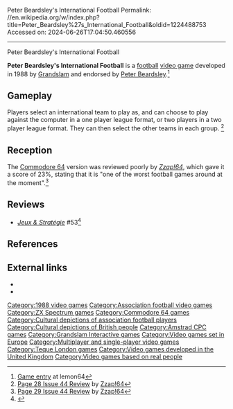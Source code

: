 Peter Beardsley's International Football
Permalink: //en.wikipedia.org/w/index.php?title=Peter_Beardsley%27s_International_Football&oldid=1224488753
Accessed on: 2024-06-26T17:04:50.460556



------
Peter Beardsley's International Football
{{short description|1988 video game by Grandslam}}
{{Infobox video game
| title = Peter Beardsley's International Football
| image = [[File:PeterBeardsleysInternationalFootballBoxShotC64.jpg|250px|Peter Beardsley's International Football]]
| caption = Cover art
| developer = [[Grandslam Entertainment|Grandslam]]
| publisher = 
| designer = 
| engine =
| released = 1988
| genre = [[Sports game|Sports]]
| modes = [[Single-player video game|1]] or [[Multiplayer video game|2]] players
| platforms = [[ZX Spectrum]]<br/>[[Commodore 64]]<br>[[Amiga]]<br>[[Amstrad CPC]]<br>[[Atari ST]]<br>[[MSX]]
}}

'''Peter Beardsley's International Football''' is a [[association football|football]] [[video game]] developed in 1988 by [[Grandslam Entertainment|Grandslam]] and endorsed by [[Peter Beardsley]].<ref>[https://www.lemon64.com/games/details.php?ID=1914 Game entry] at lemon64</ref>

== Gameplay ==
Players select an international team to play as, and can choose to play against the computer in a one player league format, or two players in a two player league format. They can then select the other teams in each group. <ref>[http://www.zzap64.co.uk/cgi-bin/displaypage.pl?issue=044&page=028&thumbstart=0&magazine=zzap Page 28 Issue 44 Review] by [[Zzap!64]]</ref>

== Reception ==

The [[Commodore 64]] version was reviewed poorly by ''[[Zzap!64]]'', which gave it a score of 23%, stating that it is "one of the worst football games around at the moment".<ref>[http://www.zzap64.co.uk/cgi-bin/displaypage.pl?issue=044&page=029&magazine=zzap Page 29 Issue 44 Review] by [[Zzap!64]]</ref>

==Reviews==
*''[[:fr:Jeux et Stratégie|Jeux & Stratégie]]'' #53<ref>{{cite web | url=https://archive.org/details/jeux-et-strategie-53/page/60/mode/2up | title=Jeux & stratégie 53 | date=October 1988 }}</ref>

== References ==
{{reflist}}

== External links ==
*{{moby game|id=/peter-beardsleys-international-football}}
*{{abime|id=1033}}

{{DEFAULTSORT:Peter Beardsley's International Football}}
[[Category:1988 video games]]
[[Category:Association football video games]]
[[Category:ZX Spectrum games]]
[[Category:Commodore 64 games]]
[[Category:Cultural depictions of association football players]]
[[Category:Cultural depictions of British people]]
[[Category:Amstrad CPC games]]
[[Category:Grandslam Interactive games]]
[[Category:Video games set in Europe]]
[[Category:Multiplayer and single-player video games]]
[[Category:Teque London games]]
[[Category:Video games developed in the United Kingdom]]
[[Category:Video games based on real people]]
{{footy-videogame-stub}}